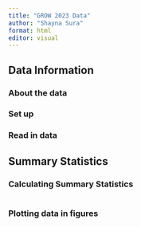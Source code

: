 ```yaml
---
title: "GROW 2023 Data"
author: "Shayna Sura"
format: html
editor: visual
---
```


## Data Information

### About the data

### Set up

### Read in data



## Summary Statistics

### Calculating Summary Statistics
```r

```


### Plotting data in figures

```r

```

